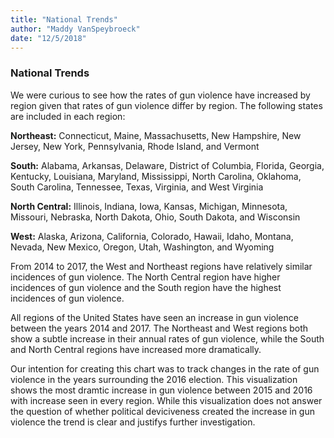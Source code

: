 ```yaml
---
title: "National Trends"
author: "Maddy VanSpeybroeck"
date: "12/5/2018"
---
```


### National Trends

We were curious to see how the rates of gun violence have increased by region given that rates of gun violence differ by region. The following states are included in each region:

**Northeast:** Connecticut, Maine, Massachusetts, New Hampshire, New Jersey, New York, Pennsylvania, Rhode Island, and Vermont

**South:** Alabama, Arkansas, Delaware, District of Columbia,  Florida, Georgia, Kentucky, Louisiana, Maryland, Mississippi, North Carolina, Oklahoma, South Carolina, Tennessee, Texas, Virginia, and West Virginia

**North Central:** Illinois, Indiana, Iowa, Kansas, Michigan, Minnesota, Missouri, Nebraska, North Dakota, Ohio, South Dakota, and Wisconsin 

**West:** Alaska, Arizona, California, Colorado, Hawaii, Idaho, Montana, Nevada, New Mexico, Oregon, Utah, Washington, and Wyoming

From 2014 to 2017, the West and Northeast regions have relatively similar incidences of gun violence. The North Central region have higher incidences of gun violence and the South region have the highest incidences of gun violence. 

All regions of the United States have seen an increase in gun violence between the years 2014 and 2017. The Northeast and West regions both show a subtle increase in their annual rates of gun violence, while the South and North Central regions have increased more dramatically.

Our intention for creating this chart was to track changes in the rate of gun violence in the years surrounding the 2016 election. This visualization shows the most dramtic increase in gun violence between 2015 and 2016 with increase seen in every region. While this visualization does not answer the question of whether political deviciveness created the increase in gun violence the trend is clear and justifys further investigation. 

